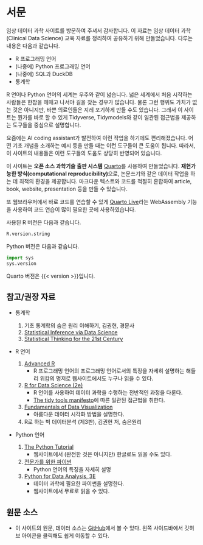 # 서문 {.unnumbered}

임상 데이터 과학 사이트를 방문하여 주셔서 감사합니다. 이 자료는 임상 데이터 과학(Clinical Data Science) 교육 자료를 정리하여 공유하기 위해 만들었습니다. 다루는 내용은 다음과 같습니다.

-   R 프로그래밍 언어
-   (나중에) Python 프로그래밍 언어
-   (나중에) SQL과 DuckDB
-   통계학


R 언어나 Python 언어의 세계는 우주와 같이 넓습니다. 넓은 세계에서 처음 시작하는 사람들은 한참을 헤매고 나서야 길을 찾는 경우가 많습니다. 물론 그런 행위도 가치가 없는 것은 아니지만, 바쁜 의료인들은 지레 포기하게 만들 수도 있습니다. 그래서 이 사이트는 뭔가를 바로 할 수 있게 Tidyverse, Tidymodels와 같이 일관된 접근법을 제공하는 도구들을 중심으로 설명합니다.

요즘에는 AI coding assistant가 발전하여 이런 작업을 하기에도 편리해졌습니다. 어떤 기초 개념을 소개하는 예시 등을 만들 때는 이런 도구들이 큰 도움이 됩니다. 따라서, 이 사이트의 내용들은 이런 도구들의 도움도 상당히 반영되어 있습니다. 

이 사이트는 **오픈 소스 과학기술 출판 시스템** [Quarto](https://quarto.org)를 사용하여 만들었습니다. **재현가능한 방식(computational reproducibility)**으로, 논문쓰기와 같은 데이터 작업을 하는 데 최적의 환경을 제공합니다. 마크다운 텍스트와 코드를 적절히 혼합하여 article, book, website, presentation 등을 만들 수 있습니다.

또 웹브라우저에서 바로 코드를 연습할 수 있게 [Quarto Live](https://r-wasm.github.io/quarto-live/)라는 WebAssembly 기능을 사용하여 코드 연습이 많이 필요한 곳에 사용하였습니다.

사용된 R 버전은 다음과 같습니다.

```r
R.version.string
```

Python 버전은 다음과 같습니다.

```python
import sys
sys.version
```

Quarto 버전은 {{< version >}}입니다.

## 참고/권장 자료

- 통계학

    1. 기초 통계학의 숨은 원리 이해하기, 김권현, 경문사
    2. [Statistical Inference via Data Science](https://moderndive.com)
    3. [Statistical Thinking for the 21st Century](https://statsthinking21.github.io/statsthinking21-core-site/index.html)

- R 언어

    1.  [Advanced R](https://adv-r.hadley.nz/)
        -   R 프로그래밍 언어의 프로그래밍 언어로서의 특징을 자세히 설명하는 해들리 위캄의 명저로 웹사이트에서도 누구나 읽을 수 있다.

    2.  [R for Data Science (2e)](https://r4ds.hadley.nz/)
        -   R 언어를 사용하여 데이터 과학을 수행하는 전반적인 과정을 다룬다.
        -   [The tidy tools manifesto](https://cran.r-project.org/web/packages/tidyverse/vignettes/manifesto.html)에 따른 일관된 접근법을 취한다.
        
    3.  [Fundamentals of Data Visualization](https://clauswilke.com/dataviz/preface.html)
        -   아름다운 데이터 시각화 방법을 설명한다.

    4. R로 하는 빅 데이터분석 (제3판), 김권현 저, 숨은원리  


- Python 언어

    1.  [The Python Tutorial](https://docs.python.org/3/tutorial/index.html)
        -   웹사이트에서 (완전한 것은 아니지만) 한글로도 읽을 수도 있다.

    2.  [전문가를 위한 파이썬](https://product.kyobobook.co.kr/detail/S000214847242)
        -   Python 언어의 특징을 자세히 설명

    3.  [Python for Data Analysis, 3E](https://wesmckinney.com/book/)
        -   데이터 과학에 필요한 파이썬을 설명한다.
        -   웹사이트에서 무료로 읽을 수 있다.


## 원문 소스 

- 이 사이트의 원문, 데이터 소스는 [GitHub](https://github.com/koseokbum/clinical-data-science)에서 볼 수 있다. 왼쪽 사이드바에서 깃허브 아이콘을 클릭해도 쉽게 이동할 수 있다.
